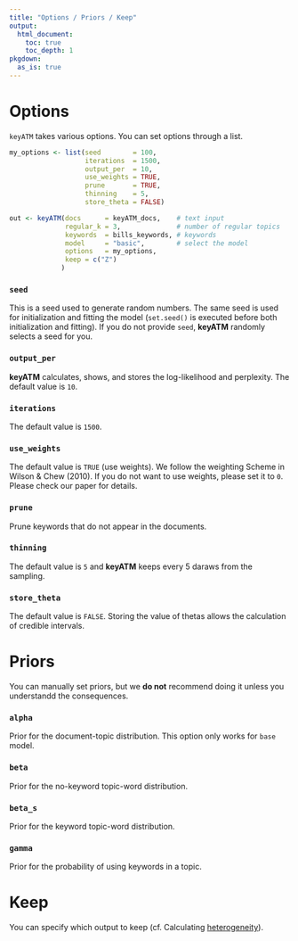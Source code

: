 ```yaml
---
title: "Options / Priors / Keep"
output: 
  html_document:
    toc: true
    toc_depth: 1
pkgdown:
  as_is: true
---
```



# Options
`keyATM` takes various options. You can set options through a list.
```r
my_options <- list(seed        = 100,
                   iterations  = 1500,
                   output_per  = 10,
                   use_weights = TRUE,
                   prune       = TRUE,
                   thinning    = 5,
                   store_theta = FALSE)

out <- keyATM(docs      = keyATM_docs,    # text input
              regular_k = 3,              # number of regular topics
              keywords  = bills_keywords, # keywords
              model     = "basic",        # select the model
              options   = my_options,
              keep = c("Z")
             )
```

### `seed`
This is a seed used to generate random numbers. The same seed is used for initialization and fitting the model (`set.seed()` is executed before both initialization and fitting). If you do not provide `seed`, **keyATM** randomly selects a seed for you.

### `output_per`
**keyATM** calculates, shows, and stores the log-likelihood and perplexity. The default value is `10`. 

### `iterations`
The  default value is `1500`.


### `use_weights`
The default value is `TRUE` (use weights). We follow the weighting Scheme in Wilson \& Chew (2010). If you do not want to use weights, please set it to `0`. Please check our paper for details.


### `prune`
Prune keywords that do not appear in the documents.


### `thinning`
The default value is `5` and **keyATM** keeps every $5$ daraws from the sampling.

### `store_theta`
The default value is `FALSE`. Storing the value of thetas allows the calculation of credible intervals.



# Priors
You can manually set priors, but we **do not** recommend doing it unless you understandd the consequences.


### `alpha`
Prior for the document-topic distribution. This option only works for `base` model.


### `beta`
Prior for the no-keyword topic-word distribution.


### `beta_s`
Prior for the keyword topic-word distribution.


### `gamma`
Prior for the probability of using keywords in a topic.


# Keep
You can specify which output to keep (cf. Calculating [heterogeneity](Heterogeneity.html)).


